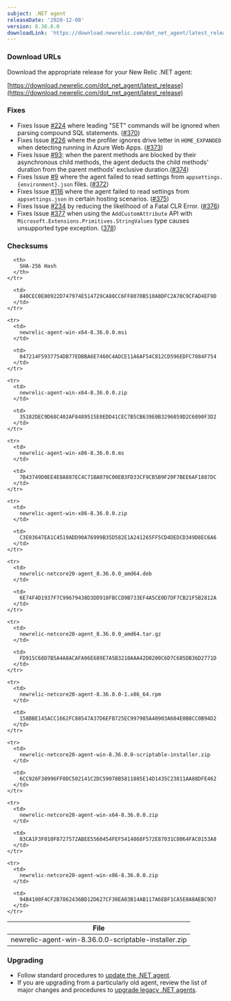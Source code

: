 ```yaml
---
subject: .NET agent
releaseDate: '2020-12-08'
version: 8.36.0.0
downloadLink: 'https://download.newrelic.com/dot_net_agent/latest_release'
---
```


### Download URLs

Download the appropriate release for your New Relic .NET agent:

[https://download.newrelic.com/dot_net_agent/latest_release](https://download.newrelic.com/dot_net_agent/latest_release)

### Fixes

* Fixes Issue [#224](https://github.com/newrelic/newrelic-dotnet-agent/issues/224) where leading "SET" commands will be ignored when parsing compound SQL statements. ([#370](https://github.com/newrelic/newrelic-dotnet-agent/pull/370))
* Fixes Issue [#226](https://github.com/newrelic/newrelic-dotnet-agent/issues/226) where the profiler ignores drive letter in `HOME_EXPANDED` when detecting running in Azure Web Apps. ([#373](https://github.com/newrelic/newrelic-dotnet-agent/pull/373))
* Fixes Issue [#93](https://github.com/newrelic/newrelic-dotnet-agent/issues/93): when the parent methods are blocked by their asynchronous child methods, the agent deducts the child methods' duration from the parent methods' exclusive duration.([#374](https://github.com/newrelic/newrelic-dotnet-agent/pull/374))
* Fixes Issue [#9](https://github.com/newrelic/newrelic-dotnet-agent/issues/9) where the agent failed to read settings from `appsettings.{environment}.json` files. ([#372](https://github.com/newrelic/newrelic-dotnet-agent/pull/372))
* Fixes Issue [#116](https://github.com/newrelic/newrelic-dotnet-agent/issues/116) where the agent failed to read settings from `appsettings.json` in certain hosting scenarios. ([#375](https://github.com/newrelic/newrelic-dotnet-agent/pull/375))
* Fixes Issue [#234](https://github.com/newrelic/newrelic-dotnet-agent/issues/234) by reducing the likelihood of a Fatal CLR Error. ([#376](https://github.com/newrelic/newrelic-dotnet-agent/pull/376))
* Fixes Issue [#377](https://github.com/newrelic/newrelic-dotnet-agent/issues/377) when using the `AddCustomAttribute` API with `Microsoft.Extensions.Primitives.StringValues` type causes unsupported type exception. ([378](https://github.com/newrelic/newrelic-dotnet-agent/pull/378))

### Checksums

<Table>
  <thead>
    <tr>
      <th>
        File
      </th>

      <th>
        SHA-256 Hash
      </th>
    </tr>
  </thead>

  <tbody>
    <tr>
      <td>
        newrelic-agent-win-8.36.0.0-scriptable-installer.zip
      </td>

      <td>
        840CEC0E80922D747974E514729CA88CC6FF8070B510A8DFC2A70C9CFAD4EF9D
      </td>
    </tr>

    <tr>
      <td>
        newrelic-agent-win-x64-8.36.0.0.msi
      </td>

      <td>
        047214F5937754DB77EDBBA6E7460C4ADCE11A6AF54C812CD596EDFC7084F754
      </td>
    </tr>

    <tr>
      <td>
        newrelic-agent-win-x64-8.36.0.0.zip
      </td>

      <td>
        35182DEC9D68C402AF8489515E0EDD41CEC7B5CB639E0B3296059D2C6090F3D2
      </td>
    </tr>

    <tr>
      <td>
        newrelic-agent-win-x86-8.36.0.0.ms
      </td>

      <td>
        7B43749D0EE4E8A887EC4C71BA079C00EB3FD33CF9CB5B9F20F7BEE6AF1887DC
      </td>
    </tr>

    <tr>
      <td>
        newrelic-agent-win-x86-8.36.0.0.zip
      </td>

      <td>
        C3E03647EA1C4519ADD90A76999B35D582E1A241265FF5CD4DEDCD349D8EC6A6
      </td>
    </tr>

    <tr>
      <td>
        newrelic-netcore20-agent_8.36.0.0_amd64.deb
      </td>

      <td>
        6E74F4D1937F7C99679438D3DD918FBCCD9B733EF4A5CE0D7DF7CB21F5B2812A
      </td>
    </tr>

    <tr>
      <td>
        newrelic-netcore20-agent_8.36.0.0_amd64.tar.gz
      </td>

      <td>
        FD915C68D7B5A4A8ACAFA06E689E7A5B3210AAA42D0200C6D7C685DB36D2771D
      </td>
    </tr>

    <tr>
      <td>
        newrelic-netcore20-agent-8.36.0.0-1.x86_64.rpm
      </td>

      <td>
        158BBE145ACC1662FC88547A37D6EFB725EC997985A40903A604E0B8CC0B94D2
      </td>
    </tr>

    <tr>
      <td>
        newrelic-netcore20-agent-win-8.36.0.0-scriptable-installer.zip
      </td>

      <td>
        6CC926F38996FF0DC502141C2DC59078B5811885E14D1435C23811AA88DFE462
      </td>
    </tr>

    <tr>
      <td>
        newrelic-netcore20-agent-win-x64-8.36.0.0.zip
      </td>

      <td>
        83CA1F3F010F8727572ABEE5560454FEF5414068F572E87031C8064FAC0153A8
      </td>
    </tr>

    <tr>
      <td>
        newrelic-netcore20-agent-win-x86-8.36.0.0.zip
      </td>

      <td>
        94B4100F4CF2B7862436BD12D627CF30EA03B14AB117A6EBF1CA5E0A8AEBC9D7
      </td>
    </tr>
  </tbody>
</Table>

### Upgrading

* Follow standard procedures to [update the .NET agent](/docs/agents/net-agent/installation-configuration/update-net-agent).
* If you are upgrading from a particularly old agent, review the list of major changes and procedures to [upgrade legacy .NET agents](/docs/agents/net-agent/troubleshooting/upgrade-legacy-net-agents).
